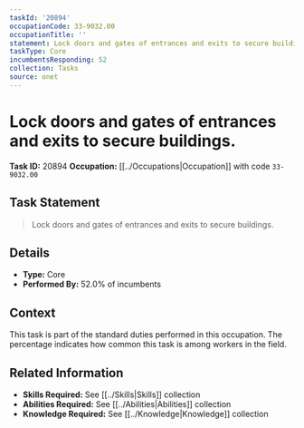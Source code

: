 ```yaml
---
taskId: '20894'
occupationCode: 33-9032.00
occupationTitle: ''
statement: Lock doors and gates of entrances and exits to secure buildings.
taskType: Core
incumbentsResponding: 52
collection: Tasks
source: onet
---
```

# Lock doors and gates of entrances and exits to secure buildings.

**Task ID:** 20894
**Occupation:** [[../Occupations|Occupation]] with code `33-9032.00`

## Task Statement

> Lock doors and gates of entrances and exits to secure buildings.

## Details

- **Type:** Core
- **Performed By:** 52.0% of incumbents

## Context

This task is part of the standard duties performed in this occupation. The percentage indicates how common this task is among workers in the field.

## Related Information

- **Skills Required:** See [[../Skills|Skills]] collection
- **Abilities Required:** See [[../Abilities|Abilities]] collection
- **Knowledge Required:** See [[../Knowledge|Knowledge]] collection
